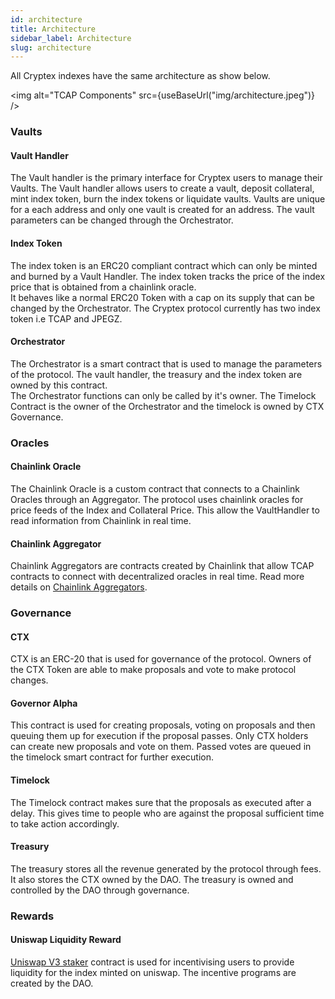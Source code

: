 ```yaml
---
id: architecture
title: Architecture
sidebar_label: Architecture
slug: architecture
---
```




All Cryptex indexes have the same architecture as show below.

<img alt="TCAP Components" src={useBaseUrl("img/architecture.jpeg")} />

### Vaults

#### Vault Handler

The Vault handler is the primary interface for Cryptex users to manage their Vaults.
The Vault handler allows users to create a vault, deposit collateral, mint index token, burn the index tokens or liquidate vaults.
Vaults are unique for a each address and only one vault is created for an address.
The vault parameters can be changed through the Orchestrator.

#### Index Token

The index token is an ERC20 compliant contract which can only be minted and burned by a Vault Handler.
The index token tracks the price of the index price that is obtained from a chainlink oracle.  
It behaves like a normal ERC20 Token with a cap on its supply that can be changed by the Orchestrator. 
The Cryptex protocol currently has two index token i.e TCAP and JPEGZ.

#### Orchestrator

The Orchestrator is a smart contract that is used to manage the parameters of the protocol. 
The vault handler, the treasury and the index token are owned by this contract.  
The Orchestrator functions can only be called by it's owner. 
The Timelock Contract is the owner of the Orchestrator  and the timelock is owned by CTX Governance. 


### Oracles

#### Chainlink Oracle

The Chainlink Oracle is a custom contract that connects to a Chainlink Oracles through an Aggregator. 
The protocol uses chainlink oracles for price feeds of the Index and Collateral Price. 
This allow the VaultHandler to read information from Chainlink in real time. 

#### Chainlink Aggregator

Chainlink Aggregators are contracts created by Chainlink that allow TCAP contracts to connect with decentralized oracles in real time. 
Read more details on [Chainlink Aggregators](https://docs.chain.link/docs/get-the-latest-price).

### Governance

#### CTX

CTX is an ERC-20 that is used for governance of the protocol.
Owners of the CTX Token are able to make proposals and vote to make protocol changes. 

#### Governor Alpha

This contract is used for creating proposals, voting on proposals and then queuing them up for execution if the proposal passes. 
Only CTX holders can create new proposals and vote on them. Passed votes are queued in the timelock smart contract for further execution. 


#### Timelock

The Timelock contract makes sure that the proposals as executed after a delay. 
This gives time to people who are against the proposal sufficient time to take action accordingly.  


#### Treasury

The treasury stores all the revenue generated by the protocol through fees. It also stores the CTX owned by the DAO.
The treasury is owned and controlled by the DAO through governance.

### Rewards

#### Uniswap Liquidity Reward

[Uniswap V3 staker](https://github.com/Uniswap/v3-staker/blob/main/contracts/UniswapV3Staker.sol) contract is used for incentivising users to provide
liquidity for the index minted on uniswap. The incentive programs are created by the DAO. 